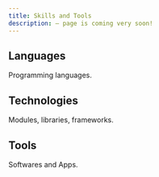 ```yaml
---
title: Skills and Tools
description: — page is coming very soon!
---
```


## Languages

Programming languages.

## Technologies

Modules, libraries, frameworks.

## Tools

Softwares and Apps.

<div style={{ height: '1000px' }} />
